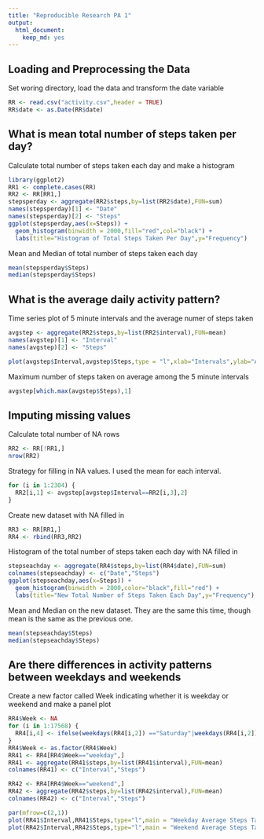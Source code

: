 ```yaml
---
title: "Reproducible Research PA 1"
output: 
  html_document: 
    keep_md: yes
---
```


## Loading and Preprocessing the Data

Set woring directory, load the data and transform the date variable

```r
RR <- read.csv("activity.csv",header = TRUE)
RR$date <- as.Date(RR$date)
```

## What is mean total number of steps taken per day?

Calculate total number of steps taken each day and make a histogram
```r
library(ggplot2)
RR1 <- complete.cases(RR)
RR2 <- RR[RR1,]
stepsperday <- aggregate(RR2$steps,by=list(RR2$date),FUN=sum)
names(stepsperday)[1] <- "Date"
names(stepsperday)[2] <- "Steps"
ggplot(stepsperday,aes(x=Steps)) +
  geom_histogram(binwidth = 2000,fill="red",col="black") +
  labs(title="Histogram of Total Steps Taken Per Day",y="Frequency")

```

Mean and Median of total number of steps taken each day
```r
mean(stepsperday$Steps)
median(stepsperday$Steps)
```

## What is the average daily activity pattern?

Time series plot of 5 minute intervals and the average numer of steps taken
```r
avgstep <- aggregate(RR2$steps,by=list(RR2$interval),FUN=mean)
names(avgstep)[1] <- "Interval"
names(avgstep)[2] <- "Steps"

plot(avgstep$Interval,avgstep$Steps,type = "l",xlab="Intervals",ylab="Average Steps Taken",main="Average Steps Taken Per Interval")
```

Maximum number of steps taken on average among the 5 minute intervals
```r
avgstep[which.max(avgstep$Steps),1]
```

## Imputing missing values
Calculate total number of NA rows
```r
RR2 <- RR[!RR1,]
nrow(RR2)
```
Strategy for filling in NA values. I used the mean for each interval.
```r
for (i in 1:2304) {
  RR2[i,1] <- avgstep[avgstep$Interval==RR2[i,3],2]
}

```
Create new dataset with NA filled in
```r
RR3 <- RR[RR1,]
RR4 <- rbind(RR3,RR2)
```
Histogram of the total number of steps taken each day with NA filled in
```r
stepseachday <- aggregate(RR4$steps,by=list(RR4$date),FUN=sum)
colnames(stepseachday) <- c("Date","Steps")
ggplot(stepseachday,aes(x=Steps)) +
  geom_histogram(binwidth = 2000,color="black",fill="red") +
  labs(title="New Total Number of Steps Taken Each Day",y="Frequency")
```

Mean and Median on the new dataset. They are the same this time, though mean is the same as the previous one.
```r
mean(stepseachday$Steps)
median(stepseachday$Steps)
```

## Are there differences in activity patterns between weekdays and weekends
Create a new factor called Week indicating whether it is weekday or weekend and make a panel plot
```r
RR4$Week <- NA
for (i in 1:17568) {
  RR4[i,4] <- ifelse(weekdays(RR4[i,2]) =="Saturday"|weekdays(RR4[i,2])=="Sunday","weekend","weekday")
}
RR4$Week <- as.factor(RR4$Week)
RR41 <- RR4[RR4$Week=="weekday",]
RR41 <- aggregate(RR41$steps,by=list(RR41$interval),FUN=mean)
colnames(RR41) <- c("Interval","Steps")

RR42 <- RR4[RR4$Week=="weekend",]
RR42 <- aggregate(RR42$steps,by=list(RR42$interval),FUN=mean)
colnames(RR42) <- c("Interval","Steps")

par(mfrow=c(2,1))
plot(RR41$Interval,RR41$Steps,type="l",main = "Weekday Average Steps Taken Per Interval",xlab="Interval",ylab = "Steps")
plot(RR42$Interval,RR42$Steps,type="l",main = "Weekend Average Steps Taken Per Interval",xlab = "Interval",ylab = "Steps")

```
